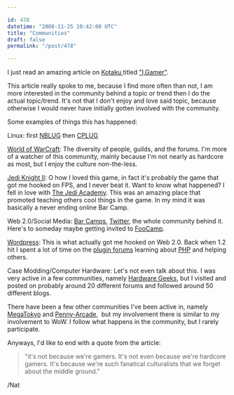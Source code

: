 ```yaml
---

id: 478
datetime: "2008-11-25 10:42:00 UTC"
title: "Communities"
draft: false
permalink: "/post/478"

---
```


I just read an amazing article on <a href="http://kotaku.com/">Kotaku </a>titled <a href="http://kotaku.com/5097355/i-gamer">"I,Gamer"</a>.

This article really spoke to me, because I find more often than not, I am more interested in the community behind a topic or trend then I do the actual topic/trend. It's not that I don't enjoy and love said topic, because otherwise I would never have initially gotten involved with the community.

Some examples of things this has happened:

Linux: first <a href="http://nblug.org/">NBLUG</a> then <a href="http://cplug.org/">CPLUG</a>

<a href="http://www.wowarmory.com/character-sheet.xml?r=Gorgonnash&amp;n=Icco">World of WarCraft</a>: The diversity of people, guilds, and the forums. I'm more of a watcher of this community, mainly because I'm not nearly as hardcore as most, but I enjoy the culture non-the-less.

<a href="http://en.wikipedia.org/wiki/Jedi_Knight_2">Jedi Knight II</a>: O how I loved this game, in fact it's probably the game that got me hooked on FPS, and I never beat it. Want to know what happened? I fell in love with <a href="http://thejediacademy.net/">The Jedi Academy</a>. This was an amazing place that promoted teaching others cool things in the game. In my mind it was basically a never ending online Bar Camp.

Web 2.0/Social Media: <a href="http://barcamp.org/">Bar Camps</a>, <a href="http://twitter.com/icco">Twitter</a>, the whole community behind it. Here's to someday maybe getting invited to <a href="http://en.wikipedia.org/wiki/Foo_Camp">FooCamp</a>.

<a href="http://wordpress.org/">Wordpress</a>: This is what actually got me hooked on Web 2.0. Back when 1.2 hit I spent a lot of time on the <a href="http://wordpress.org/support/forum/10">plugin forums</a> learning about <a href="http://php.net/">PHP</a> and helping others.

Case Modding/Computer Hardware: Let's not even talk about this. I was very active in a few communities, namely <a href="http://www.hardwaregeeks.com/">Hardware Geeks</a>, but I visited and posted on probably around 20 different forums and followed around 50 different blogs.

There have been a few other communities I've been active in, namely <a href="http://www.megatokyo.com/">MegaTokyo</a> and <a href="http://www.penny-arcade.com/">Penny-Arcade</a>,  but my involvement there is similar to my involvement to WoW. I follow what happens in the community, but I rarely participate.

Anyways, I'd like to end with a quote from the article:
<blockquote>"it's not because we're gamers. It's not even because we're hardcore gamers. It's because we're such fanatical culturalists that we forget about the middle ground."</blockquote>
/Nat


